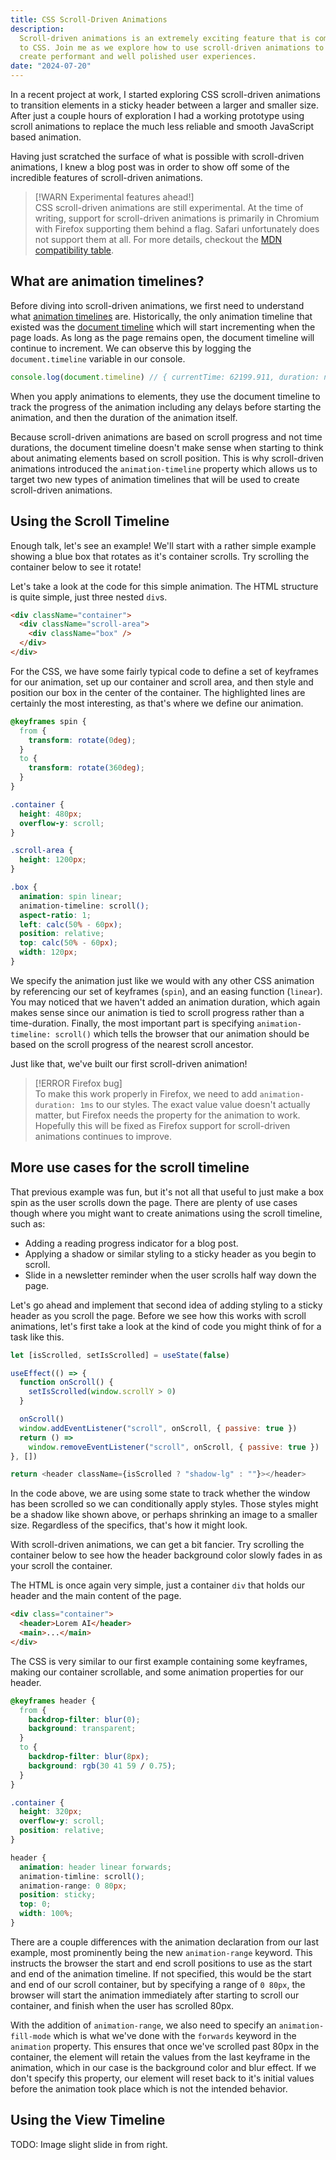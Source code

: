 ```yaml
---
title: CSS Scroll-Driven Animations
description:
  Scroll-driven animations is an extremely exciting feature that is coming
  to CSS. Join me as we explore how to use scroll-driven animations to
  create performant and well polished user experiences.
date: "2024-07-20"
---
```



In a recent project at work, I started exploring CSS scroll-driven
animations to transition elements in a sticky header between a larger and
smaller size. After just a couple hours of exploration I had a working
prototype using scroll animations to replace the much less reliable and
smooth JavaScript based animation.

Having just scratched the surface of what is possible with scroll-driven
animations, I knew a blog post was in order to show off some of the
incredible features of scroll-driven animations.

> [!WARN Experimental features ahead!]  
> CSS scroll-driven animations are still experimental. At the time of
> writing, support for scroll-driven animations is primarily in Chromium
> with Firefox supporting them behind a flag. Safari unfortunately does not
> support them at all. For more details, checkout the
> [MDN compatibility table](https://developer.mozilla.org/en-US/docs/Web/CSS/animation-timeline#browser_compatibility).

## What are animation timelines?

Before diving into scroll-driven animations, we first need to understand
what
[animation timelines](https://developer.mozilla.org/en-US/docs/Web/CSS/animation-timeline)
are. Historically, the only animation timeline that existed was the
[document timeline](https://developer.mozilla.org/en-US/docs/Web/API/DocumentTimeline)
which will start incrementing when the page loads. As long as the page
remains open, the document timeline will continue to increment. We can
observe this by logging the `document.timeline` variable in our console.

```javascript
console.log(document.timeline) // { currentTime: 62199.911, duration: null }
```

When you apply animations to elements, they use the document timeline to
track the progress of the animation including any delays before starting
the animation, and then the duration of the animation itself.

Because scroll-driven animations are based on scroll progress and not time
durations, the document timeline doesn't make sense when starting to think
about animating elements based on scroll position. This is why
scroll-driven animations introduced the `animation-timeline` property which
allows us to target two new types of animation timelines that will be used
to create scroll-driven animations.

## Using the Scroll Timeline

Enough talk, let's see an example! We'll start with a rather simple example
showing a blue box that rotates as it's container scrolls. Try scrolling
the container below to see it rotate!

<Demo tight>
  <BasicScroll />
</Demo>

Let's take a look at the code for this simple animation. The HTML structure
is quite simple, just three nested `div`s.

```html
<div className="container">
  <div className="scroll-area">
    <div className="box" />
  </div>
</div>
```

For the CSS, we have some fairly typical code to define a set of keyframes
for our animation, set up our container and scroll area, and then style and
position our box in the center of the container. The highlighted lines are
certainly the most interesting, as that's where we define our animation.

```css {20-21}
@keyframes spin {
  from {
    transform: rotate(0deg);
  }
  to {
    transform: rotate(360deg);
  }
}

.container {
  height: 480px;
  overflow-y: scroll;
}

.scroll-area {
  height: 1200px;
}

.box {
  animation: spin linear;
  animation-timeline: scroll();
  aspect-ratio: 1;
  left: calc(50% - 60px);
  position: relative;
  top: calc(50% - 60px);
  width: 120px;
}
```

We specify the animation just like we would with any other CSS animation by
referencing our set of keyframes (`spin`), and an easing function
(`linear`). You may noticed that we haven't added an animation duration,
which again makes sense since our animation is tied to scroll progress
rather than a time-duration. Finally, the most important part is specifying
`animation-timeline: scroll()` which tells the browser that our animation
should be based on the scroll progress of the nearest scroll ancestor.

Just like that, we've built our first scroll-driven animation!

> [!ERROR Firefox bug]  
> To make this work properly in Firefox, we need to add
> `animation-duration: 1ms` to our styles. The exact value value doesn't
> actually matter, but Firefox needs the property for the animation to
> work. Hopefully this will be fixed as Firefox support for scroll-driven
> animations continues to improve.

## More use cases for the scroll timeline

That previous example was fun, but it's not all that useful to just make a
box spin as the user scrolls down the page. There are plenty of use cases
though where you might want to create animations using the scroll timeline,
such as:

- Adding a reading progress indicator for a blog post.
- Applying a shadow or similar styling to a sticky header as you begin to
  scroll.
- Slide in a newsletter reminder when the user scrolls half way down the
  page.

Let's go ahead and implement that second idea of adding styling to a sticky
header as you scroll the page. Before we see how this works with scroll
animations, let's first take a look at the kind of code you might think of
for a task like this.

```javascript
let [isScrolled, setIsScrolled] = useState(false)

useEffect(() => {
  function onScroll() {
    setIsScrolled(window.scrollY > 0)
  }

  onScroll()
  window.addEventListener("scroll", onScroll, { passive: true })
  return () =>
    window.removeEventListener("scroll", onScroll, { passive: true })
}, [])

return <header className={isScrolled ? "shadow-lg" : ""}></header>
```

In the code above, we are using some state to track whether the window has
been scrolled so we can conditionally apply styles. Those styles might be a
shadow like shown above, or perhaps shrinking an image to a smaller size.
Regardless of the specifics, that's how it might look.

With scroll-driven animations, we can get a bit fancier. Try scrolling the
container below to see how the header background color slowly fades in as
your scroll the container.

<Demo tight>
  <HeaderFade />
</Demo>

The HTML is once again very simple, just a container `div` that holds our
header and the main content of the page.

```html
<div class="container">
  <header>Lorem AI</header>
  <main>...</main>
</div>
```

The CSS is very similar to our first example containing some keyframes,
making our container scrollable, and some animation properties for our
header.

```css {19-21}
@keyframes header {
  from {
    backdrop-filter: blur(0);
    background: transparent;
  }
  to {
    backdrop-filter: blur(8px);
    background: rgb(30 41 59 / 0.75);
  }
}

.container {
  height: 320px;
  overflow-y: scroll;
  position: relative;
}

header {
  animation: header linear forwards;
  animation-timline: scroll();
  animation-range: 0 80px;
  position: sticky;
  top: 0;
  width: 100%;
}
```

There are a couple differences with the animation declaration from our last
example, most prominently being the new `animation-range` keyword. This
instructs the browser the start and end scroll positions to use as the
start and end of the animation timeline. If not specified, this would be
the start and end of our scroll container, but by specifying a range of
`0 80px`, the browser will start the animation immediately after starting
to scroll our container, and finish when the user has scrolled 80px.

With the addition of `animation-range`, we also need to specify an
`animation-fill-mode` which is what we've done with the `forwards` keyword
in the `animation` property. This ensures that once we've scrolled past
80px in the container, the element will retain the values from the last
keyframe in the animation, which in our case is the background color and
blur effect. If we don't specify this property, our element will reset back
to it's initial values before the animation took place which is not the
intended behavior.

## Using the View Timeline

TODO: Image slight slide in from right.
